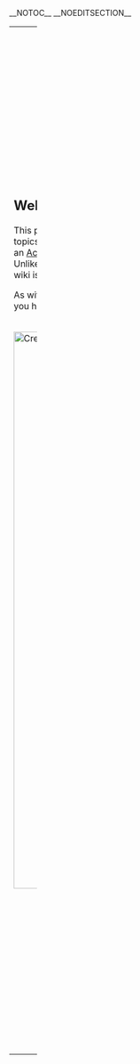 __NOTOC__ __NOEDITSECTION__
{|style="color:black;" width="100%" border="0" cellpadding="5" valign="top"
|valign="top"|
== Welcome to the Creation Kit Editor Reference ==
This portion of the wiki exists as a living reference for the various tools, concepts and objects in the [[Creation Kit]].
Here you will find topics covering the various forms, dialogs, and options you will encounter while using the [[Creation Kit]].
If you're not sure how to use an [[Activator]], how to change the contents of a [[Container]], or what the [[Object Window]] is, then this category is a good place to look.
Unlike the [[:Category:Tutorials|Tutorial hub]], you may notice that this page doesn't contain a lot of links or direction.
That's because this section of the wiki is more of an encyclopedia - it exists as a reference for when you aren't sure how something works or need more information.

As with all of the Creation Kit Wiki, your contributions are valuable.
If you find a page that is missing or inaccurate, please update it if you have the knowledge, or flag it for moderators by making a note on the discussion page.

<BR>
[[File:CreationKit Editor.png|1000px]]

|style="color:black;" width="30%" border="0" cellpadding="5" valign="top"|
== Editor Index ==
=== Getting Started ===
* [[Creation Kit|The Creation Kit Toolset]]
* [[New Editor Features]]
* [[Editor Interface|Editor Interface Overview]]
* [[Preferences Window]]
* [[:Category:Editor Configurations|Editor Configurations]]

=== Data ===
* [[Data Window]]
* [[Version Control Window]]
* [[Archive Browser window]]
* [[Bethesda Login Window]]
* [[Sharing Mods]]
* [[Use Info Window]]
* [[Warnings Window]]

=== World ===
* [[Render Window]]
* [[Cell View Window]]
* [[Navmesh]]

=== Objects ===
* [[Object Window]]
* [[Object Palette Window]]
* [[Preview Window]]

=== Papyrus ===
* [[Papyrus Manager Window]]
* [[Papyrus Compile Window]]

=== Other Resources ===
* [[Glossary]]
* [[Cheat Sheets]]
* [[Creation Kit Keyboard Mapping]]

=== Reference Pages ===
* [[Tooling Reference]]
* [[Game File Reference]]
* [[Object Class Reference]]
* [[Console Command Reference]]
* [[Condition Function Reference]]
|-
|colspan=2|
|}
